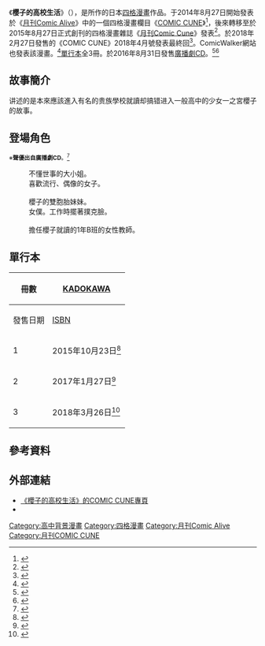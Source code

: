 {{Infobox animanga/Headerofja
|標題= 樱子的高校生活
|圖像= 樱子的高校生活第1冊漫畫封面.jpg
|說明= 《櫻子的高校生活》第1冊漫畫封面
|類型= [[四格漫畫|四格漫畫]]、[[青年漫畫|青年漫畫]]
|日文名稱= さくらマイマイ
|英文名稱= 
|假名= 
|羅馬字= 
}}
{{Infobox animanga/Manga
|標題= 
|作者= {{lang|ja|おしおしお}} 
|作畫= 
|出版社= {{flagicon|Japan}} [[KADOKAWA|KADOKAWA]]
|其他出版社= 
|連載雜誌= {{flagicon|Japan}} [[月刊Comic_Alive|月刊Comic Alive]]、[[COMIC_CUNE|COMIC CUNE]]
|label= 
|網路= 
|發售日= 
|開始= 月刊Comic Alive：<br>2014年10月號
|結束= 2015年9月號<br>COMIC CUNE：<br>2015年10月號－2018年4月號
|冊數= 全3冊
|話數= 
}}
{{Infobox animanga/Footerofja}}

《'''樱子的高校生活'''》（{{lang-ja|さくらマイマイ}}），是{{lang|ja|おしおしお}}所作的日本[[四格漫畫|四格漫畫]]作品。于2014年8月27日開始發表於《[[月刊Comic_Alive|月刊Comic Alive]]》中的一個四格漫畫欄目《[[COMIC_CUNE|COMIC CUNE]]》<ref>{{cite web|url=http://natalie.mu/comic/news/124682|script-title=ja:4コマ誌コミックキューン、アライブ内に誕生|publisher=[[Natalie.mu|Natalie.mu]]|date=2014年8月27日|accessdate=2016年8月14日|language=ja|archive-date=2016年3月4日|archive-url=https://web.archive.org/web/20160304102257/http://natalie.mu/comic/news/124682|dead-url=no}}</ref>，後來轉移至於2015年8月27日正式創刊的四格漫畫雜誌《[[COMIC_CUNE|月刊Comic Cune]]》發表<ref>{{cite web|url=http://natalie.mu/comic/news/158261|script-title=ja:4コマ誌キューン創刊、なもりポスター付録＆「パンでPeace！」アニメ化|publisher=Natalie.mu|date=2015年8月27日|accessdate=2016年8月14日|language=ja|archive-date=2016年3月3日|archive-url=https://web.archive.org/web/20160303103631/http://natalie.mu/comic/news/158261|dead-url=no}}</ref>。於2018年2月27日發售的《COMIC CUNE》2018年4月號發表最終回<ref>{{cite web|url=https://www.e-hon.ne.jp/bec/SA/DetailZasshi?refShinCode=0900000004910135730481&Action_id=101&Sza_id=RR|title=月刊コミックキューン 2018年4月号|publisher=[[東販|東販]]|accessdate=2018-07-17|language=ja|archive-date=2019-02-15|archive-url=https://web.archive.org/web/20190215180608/https://www.e-hon.ne.jp/bec/SA/DetailZasshi?refShinCode=0900000004910135730481&Action_id=101&Sza_id=RR|dead-url=yes}}</ref>。ComicWalker網站也發表該漫畫。<ref>{{cite web|url=http://comiccune.jp/news/854/|script-title=ja:「コミックキューン」連載タイトルが無料WEBコミックサイト ≪ComicWalker≫にて配信開始！|publisher=[[COMIC_CUNE|COMIC CUNE]]|date=2015年10月27日|accessdate=2016年8月15日|language=ja|archive-date=2019年5月25日|archive-url=https://web.archive.org/web/20190525200203/http://comiccune.jp/news/854/|dead-url=no}}</ref>[[單行本|單行本]]全3冊。於2016年8月31日發售[[廣播劇CD|廣播劇CD]]。<ref>{{cite web|url=http://natalie.mu/comic/news/190155|script-title=ja:お嬢様がおんぼろ寮で庶民生活学ぶ、おしおしお「さくらマイマイ」ドラマCD化|publisher=Natalie.mu|date=2016年6月8日|accessdate=2016年8月14日|language=ja|archive-date=2018年7月17日|archive-url=https://web.archive.org/web/20180717124800/https://natalie.mu/comic/news/190155|dead-url=no}}</ref><ref>{{cite web|url=https://www.amazon.co.jp/dp/B01IH1X5YG|script-title=ja:さくらマイマイ ドラマCD|publisher=日本亞馬遜|accessdate=2016年9月4日|language=ja}}</ref>

==故事簡介==
讲述的是本來應該進入有名的贵族學校就讀却搞错进入一般高中的少女一之宮櫻子的故事。

==登場角色==
<div class="notice metadata" id="spoiler"><small>※'''聲優出自廣播劇CD'''。<ref>{{cite web|url=http://natalie.mu/comic/news/196049|script-title=ja:「さくらマイマイ」ドラマCDのメインキャストに上田麗奈、小澤亜李ら|publisher=Natalie.mu|date=2016年7月27日|accessdate=2016年8月14日|language=ja|archive-date=2019年9月14日|archive-url=https://web.archive.org/web/20190914232224/https://natalie.mu/comic/news/196049|dead-url=no}}</ref></small></div>
; {{nihongo|一之宮櫻子||聲優：[[上田麗奈|上田麗奈]]}}
: 不懂世事的大小姐。
; {{nihongo|鈴森純||聲優：[[小澤亞李|小澤亞李]]}}
: 喜歡流行、偶像的女子。
; {{nihongo|汐崎夏目||聲優：[[高橋李依|高橋李依]]}}
; {{nihongo|一之宮撫子||聲優：[[高森奈津美|高森奈津美]]}}
: 櫻子的雙胞胎妹妹。
; {{nihongo|梅麗||聲優：[[井泽诗织|井泽诗织]]}}
: 女僕。工作時擺著撲克臉。
; {{nihongo|海乃琉璃||聲優：[[大空直美|大空直美]]}}
; {{nihongo|山下里子||聲優：川上莉央}}
: 擔任櫻子就讀的1年B班的女性教師。

==單行本==
{| class=wikitable style="font-size:small;"
!rowspan="2"|冊數
!colspan="2"|{{flagicon|Japan}} [[KADOKAWA|KADOKAWA]]
|-
!發售日期!![[ISBN|ISBN]]
|-
! 1
| 2015年10月23日<ref>{{cite web|url=https://bookwalker.jp/de03493170-5f6d-4d8f-bb3c-faf493b8b557/|script-title=ja:さくらマイマイ １|publisher=[[BOOK☆WALKER|BOOK☆WALKER]]|accessdate=2019-05-13|language=ja|archive-date=2019-05-13|archive-url=https://web.archive.org/web/20190513090848/https://bookwalker.jp/de03493170-5f6d-4d8f-bb3c-faf493b8b557/|dead-url=no}}</ref>
| ISBN 978-4-0406-7904-4
|-
! 2
| 2017年1月27日<ref>{{cite web|url=https://bookwalker.jp/de72f41e44-1b16-4686-b035-b1ad83d8ec97/|script-title=ja:さくらマイマイ ２|publisher=[[BOOK☆WALKER|BOOK☆WALKER]]|accessdate=2019-05-13|language=ja|archive-date=2019-05-13|archive-url=https://web.archive.org/web/20190513090904/https://bookwalker.jp/de72f41e44-1b16-4686-b035-b1ad83d8ec97/|dead-url=no}}</ref>
| ISBN 978-4-0406-8794-0
|-
! 3
| 2018年3月26日<ref>{{cite web|url=https://bookwalker.jp/de71152253-8af0-41dd-abd9-811ff6841f7c/|script-title=ja:さくらマイマイ ３|publisher=[[BOOK☆WALKER|BOOK☆WALKER]]|accessdate=2019-05-13|language=ja|archive-date=2019-05-13|archive-url=https://web.archive.org/web/20190513090901/https://bookwalker.jp/de71152253-8af0-41dd-abd9-811ff6841f7c/|dead-url=no}}</ref>
| ISBN 978-4-0406-9784-0
|}

==參考資料==
{{Reflist}}

==外部連結==
*[http://comiccune.jp/work/429/ 《櫻子的高校生活》的COMIC CUNE專頁] {{Wayback|url=http://comiccune.jp/work/429/ |date=20200225073047 }}{{ja icon}}
*{{ComicWalker|KDCW_MF06000001010000_68}}

[[Category:高中背景漫畫|Category:高中背景漫畫]]
[[Category:四格漫畫|Category:四格漫畫]]
[[Category:月刊Comic_Alive|Category:月刊Comic Alive]]
[[Category:月刊COMIC_CUNE|Category:月刊COMIC CUNE]]